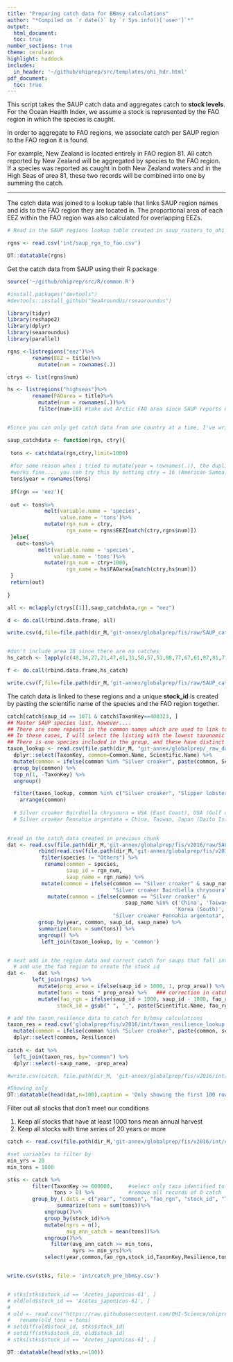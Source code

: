 ```yaml
---
title: "Preparing catch data for BBmsy calculations"
author: "*Compiled on `r date()` by `r Sys.info()['user']`*"
output: 
  html_document:
  toc: true
number_sections: true
theme: cerulean
highlight: haddock
includes: 
  in_header: '~/github/ohiprep/src/templates/ohi_hdr.html'
pdf_document:
  toc: true
---
```


This script takes the SAUP catch data and aggregates catch to **stock levels**. For the Ocean Health Index, we assume a stock is represented by the FAO region in which the species is caught.

In order to aggregate to FAO regions, we associate catch per SAUP region to the FAO region it is found.

For example, New Zealand is located entirely in FAO region 81. All catch reported by New Zealand will be aggregated by species to the FAO region. If a species was reported as caught in both New Zealand waters and in the High Seas of area 81, these two records will be combined into one by summing the catch.

***

The catch data was joined to a lookup table that links SAUP region names and ids to the FAO region they are located in. The proportional area of each EEZ within the FAO region was also calculated for overlapping EEZs.

```r
# Read in the SAUP regions lookup table created in saup_rasters_to_ohi_rgns.R

rgns <- read.csv('int/saup_rgn_to_fao.csv')

DT::datatable(rgns)

```

Get the catch data from SAUP using their R package

```r

source('~/github/ohiprep/src/R/common.R')

#install.packages("devtools")
#devtools::install_github("SeaAroundUs/rseaaroundus")

library(tidyr)
library(reshape2)
library(dplyr)
library(seaaroundus)
library(parallel)

rgns <-listregions("eez")%>%
        rename(EEZ = title)%>%
          mutate(num = rownames(.))

ctrys <- list(rgns$num)

hs <- listregions("highseas")%>%
        rename(FAOarea = title)%>%
          mutate(num = rownames(.))%>%
          filter(num>18) #take out Arctic FAO area since SAUP reports no catch there


#Since you can only get catch data from one country at a time, I've written a function to collate them all into the format we want

saup_catchdata <- function(rgn, ctry){
  
 tons <- catchdata(rgn,ctry,limit=1000)
 
 #for some reason when i tried to mutate(year = rownames(.)), the duplicate column names were not letting me do this. But creating a new column manually like below
 #works fine.... you can try this by setting ctry = 16 (American Samoa) and you'll find 2 Snapper columns... which is
 tons$year = rownames(tons)
 
 if(rgn == 'eez'){
 
 out <- tons%>%
            melt(variable.name = 'species',
                 value.name = 'tons')%>%
            mutate(rgn_num = ctry,
                   rgn_name = rgns$EEZ[match(ctry,rgns$num)])
 }else{
   out<-tons%>%
          melt(variable.name = 'species',
               value.name = 'tons')%>%
            mutate(rgn_num = ctry+1000,
                   rgn_name = hs$FAOarea[match(ctry,hs$num)])
 }
 return(out)  
 
}

all <- mclapply(ctrys[[1]],saup_catchdata,rgn = "eez")

d <- do.call(rbind.data.frame, all)

write.csv(d,file=file.path(dir_M,'git-annex/globalprep/fis/raw/SAUP_catch_taxon_tons_eezs.csv'))


#don't include area 18 since there are no catches
hs_catch <- lapply(c(48,34,27,21,47,41,31,58,57,51,88,77,67,61,87,81,71),saup_catchdata,rgn='highseas')

f <- do.call(rbind.data.frame,hs_catch)

write.csv(f,file=file.path(dir_M,'git-annex/globalprep/fis/raw/SAUP_catch_taxon_tons_highseas.csv'))

```


The catch data is linked to these regions and a unique **stock_id** is created by pasting the scientific name of the species and the FAO region together.

```r
catch[catch$saup_id == 1071 & catch$TaxonKey==400323, ]
## Master SAUP species list, however....
## There are some repeats in the common names which are used to link to the saup catch data
## In these cases, I will select the listing with the lowest taxonomic resolution.  
## There is one species included in the group, and these have distinct regions, so I will add this info. to the common names
taxon_lookup <- read.csv(file.path(dir_M, "git-annex/globalprep/_raw_data/SAUP/d2016/TaxonTable.csv"), stringsAsFactors=FALSE) %>%
  dplyr::select(TaxonKey, common=Common.Name, Scientific.Name) %>%
  mutate(common = ifelse(common %in% "Silver croaker", paste(common, Scientific.Name, sep=" "), common)) %>%
  group_by(common) %>%
  top_n(1, -TaxonKey) %>%
  ungroup()

  filter(taxon_lookup, common %in% c("Silver croaker", "Slipper lobster", "Smelt-whitings", "Snappers", "Soles", "Spiny lobsters")) %>%
    arrange(common) 
  
  # Silver croaker Bairdiella chrysoura = USA (East Coast), USA (Gulf of Mexico)
  # Silver croaker Pennahia argentata = China, Taiwan, Japan (Daito Islands), Japan (main islands), Korea (South), Hawaii Northwest Islands (USA)

    
#read in the catch data created in previous chunk
dat <- read.csv(file.path(dir_M,'git-annex/globalprep/fis/v2016/raw/SAUP_catch_taxon_tons_eezs.csv'), stringsAsFactors = FALSE) %>%
          rbind(read.csv(file.path(dir_M,'git-annex/globalprep/fis/v2016/raw/SAUP_catch_taxon_tons_highseas.csv'), stringsAsFactors = FALSE)) %>%
           filter(species != "Others") %>%
            rename(common = species,
                   saup_id = rgn_num,
                   saup_name = rgn_name) %>%   
           mutate(common = ifelse(common == "Silver croaker" & saup_name %in% c('USA (East Coast)', 'USA (Gulf of Mexico)'), 
                                  "Silver croaker Bairdiella chrysoura", common)) %>%
             mutate(common = ifelse(common == "Silver croaker" & 
                                      saup_name %in% c('China', 'Taiwan', 'Japan (Daito Islands)', 'Japan (main islands)', 
                                                      'Korea (South)', 'Hawaii Northwest Islands (USA)'), 
                                  "Silver croaker Pennahia argentata", common)) %>%
          group_by(year, common, saup_id, saup_name) %>%
          summarize(tons = sum(tons)) %>%
          ungroup() %>%
           left_join(taxon_lookup, by = 'common')


# next add in the region data and correct catch for saups that fall into multiple fao regions
  # and use the fao region to create the stock id
dat <-    dat %>%
        left_join(rgns) %>%
          mutate(prop_area = ifelse(saup_id > 1000, 1, prop_area)) %>%   ## fill in the high seas which are otherwise blank
          mutate(tons = tons * prop_area) %>%   ### correction in catch because some saup regions include multiple fao regions
          mutate(fao_rgn = ifelse(saup_id > 1000, saup_id - 1000, fao_rgn),
                stock_id = gsub(" ", "_", paste(Scientific.Name, fao_rgn, sep='-'), fixed=TRUE))

# add the taxon_resilence data to catch for b/bmsy calculations
taxon_res = read.csv('globalprep/fis/v2016/int/taxon_resilience_lookup.csv', stringsAsFactors = FALSE) %>%
  mutate(common = ifelse(common %in% "Silver croaker", paste(common, sciname, sep=" "), common)) %>%
  dplyr::select(common, Resilience)
  
catch <- dat %>%
  left_join(taxon_res, by="common") %>%
  dplyr::select(-saup_name, -prop_area)

#write.csv(catch, file.path(dir_M, 'git-annex/globalprep/fis/v2016/int/catch_saup.csv'), row.names=FALSE)

#Showing only 
DT::datatable(head(dat,n=100),caption = 'Only showing the first 100 rows due to large size of this data')

```

Filter out all stocks that don't meet our conditions

(1) Keep all stocks that have at least 1000 tons mean annual harvest
(2) Keep all stocks with time series of 20 years or more

```r

catch <- read.csv(file.path(dir_M,'git-annex/globalprep/fis/v2016/int/catch_saup.csv'))

#set variables to filter by
min_yrs = 20
min_tons = 1000

stks <- catch %>%
        filter(TaxonKey >= 600000,     #select only taxa identified to species
               tons > 0) %>%           #remove all records of 0 catch
        group_by_(.dots = c("year", "common", "fao_rgn", "stock_id", "TaxonKey", "Resilience"))%>%
                summarize(tons = sum(tons))%>%
            ungroup()%>%
            group_by(stock_id)%>%
            mutate(nyrs = n(),
                   avg_ann_catch = mean(tons))%>%
            ungroup()%>%
              filter(avg_ann_catch >= min_tons,
                     nyrs >= min_yrs)%>%
            select(year,common,fao_rgn,stock_id,TaxonKey,Resilience,tons)


write.csv(stks, file = 'int/catch_pre_bbmsy.csv')


# stks[stks$stock_id == 'Acetes_japonicus-61', ]
# old[old$stock_id == 'Acetes_japonicus-61', ]
# 
# old <- read.csv("https://raw.githubusercontent.com/OHI-Science/ohiprep/master/globalprep/fis/v2016/int/catch_pre_bbmsy.csv") %>%
#   rename(old_tons = tons) 
# setdiff(old$stock_id, stks$stock_id)
# setdiff(stks$stock_id, old$stock_id)
# stks[stks$stock_id == 'Acetes_japonicus-61', ]

DT::datatable(head(stks,n=100))


```









